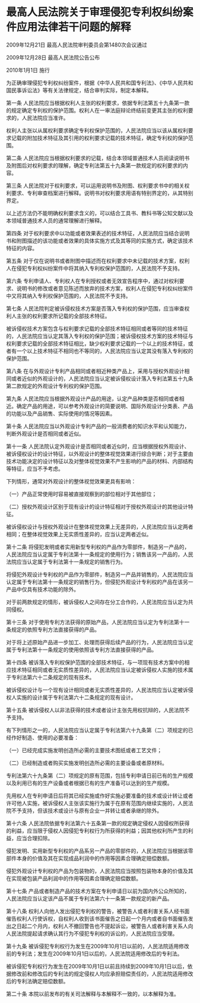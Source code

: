 # 最高人民法院关于审理侵犯专利权纠纷案件应用法律若干问题的解释

2009年12月21日 最高人民法院审判委员会第1480次会议通过

2009年12月28日 最高人民法院公告公布

2010年1月1日 施行

  

为正确审理侵犯专利权纠纷案件，根据《中华人民共和国专利法》、《中华人民共和国民事诉讼法》等有关法律规定，结合审判实际，制定本解释。

第一条 人民法院应当根据权利人主张的权利要求，依据专利法第五十九条第一款的规定确定专利权的保护范围。权利人在一审法庭辩论终结前变更其主张的权利要求的，人民法院应当准许。

权利人主张以从属权利要求确定专利权保护范围的，人民法院应当以该从属权利要求记载的附加技术特征及其引用的权利要求记载的技术特征，确定专利权的保护范围。

第二条 人民法院应当根据权利要求的记载，结合本领域普通技术人员阅读说明书及附图后对权利要求的理解，确定专利法第五十九条第一款规定的权利要求的内容。

第三条 人民法院对于权利要求，可以运用说明书及附图、权利要求书中的相关权利要求、专利审查档案进行解释。说明书对权利要求用语有特别界定的，从其特别界定。

以上述方法仍不能明确权利要求含义的，可以结合工具书、教科书等公知文献以及本领域普通技术人员的通常理解进行解释。

第四条 对于权利要求中以功能或者效果表述的技术特征，人民法院应当结合说明书和附图描述的该功能或者效果的具体实施方式及其等同的实施方式，确定该技术特征的内容。

第五条 对于仅在说明书或者附图中描述而在权利要求中未记载的技术方案，权利人在侵犯专利权纠纷案件中将其纳入专利权保护范围的，人民法院不予支持。

第六条 专利申请人、专利权人在专利授权或者无效宣告程序中，通过对权利要求、说明书的修改或者意见陈述而放弃的技术方案，权利人在侵犯专利权纠纷案件中又将其纳入专利权保护范围的，人民法院不予支持。

第七条 人民法院判定被诉侵权技术方案是否落入专利权的保护范围，应当审查权利人主张的权利要求所记载的全部技术特征。

被诉侵权技术方案包含与权利要求记载的全部技术特征相同或者等同的技术特征的，人民法院应当认定其落入专利权的保护范围；被诉侵权技术方案的技术特征与权利要求记载的全部技术特征相比，缺少权利要求记载的一个以上的技术特征，或者有一个以上技术特征不相同也不等同的，人民法院应当认定其没有落入专利权的保护范围。

第八条 在与外观设计专利产品相同或者相近种类产品上，采用与授权外观设计相同或者近似的外观设计的，人民法院应当认定被诉侵权设计落入专利法第五十九条第二款规定的外观设计专利权的保护范围。

第九条 人民法院应当根据外观设计产品的用途，认定产品种类是否相同或者相近。确定产品的用途，可以参考外观设计的简要说明、国际外观设计分类表、产品的功能以及产品销售、实际使用的情况等因素。

第十条 人民法院应当以外观设计专利产品的一般消费者的知识水平和认知能力，判断外观设计是否相同或者近似。

第十一条 人民法院认定外观设计是否相同或者近似时，应当根据授权外观设计、被诉侵权设计的设计特征，以外观设计的整体视觉效果进行综合判断；对于主要由技术功能决定的设计特征以及对整体视觉效果不产生影响的产品的材料、内部结构等特征，应当不予考虑。

下列情形，通常对外观设计的整体视觉效果更具有影响：

（一）产品正常使用时容易被直接观察到的部位相对于其他部位；

（二）授权外观设计区别于现有设计的设计特征相对于授权外观设计的其他设计特征。

被诉侵权设计与授权外观设计在整体视觉效果上无差异的，人民法院应当认定两者相同；在整体视觉效果上无实质性差异的，应当认定两者近似。

第十二条 将侵犯发明或者实用新型专利权的产品作为零部件，制造另一产品的，人民法院应当认定属于专利法第十一条规定的使用行为；销售该另一产品的，人民法院应当认定属于专利法第十一条规定的销售行为。

将侵犯外观设计专利权的产品作为零部件，制造另一产品并销售的，人民法院应当认定属于专利法第十一条规定的销售行为，但侵犯外观设计专利权的产品在该另一产品中仅具有技术功能的除外。

对于前两款规定的情形，被诉侵权人之间存在分工合作的，人民法院应当认定为共同侵权。

第十三条 对于使用专利方法获得的原始产品，人民法院应当认定为专利法第十一条规定的依照专利方法直接获得的产品。

对于将上述原始产品进一步加工、处理而获得后续产品的行为，人民法院应当认定属于专利法第十一条规定的使用依照该专利方法直接获得的产品。

第十四条 被诉落入专利权保护范围的全部技术特征，与一项现有技术方案中的相应技术特征相同或者无实质性差异的，人民法院应当认定被诉侵权人实施的技术属于专利法第六十二条规定的现有技术。

被诉侵权设计与一个现有设计相同或者无实质性差异的，人民法院应当认定被诉侵权人实施的设计属于专利法第六十二条规定的现有设计。

第十五条 被诉侵权人以非法获得的技术或者设计主张先用权抗辩的，人民法院不予支持。

有下列情形之一的，人民法院应当认定属于专利法第六十九条第（二）项规定的已经作好制造、使用的必要准备：

（一）已经完成实施发明创造所必需的主要技术图纸或者工艺文件；

（二）已经制造或者购买实施发明创造所必需的主要设备或者原材料。

专利法第六十九条第（二）项规定的原有范围，包括专利申请日前已有的生产规模以及利用已有的生产设备或者根据已有的生产准备可以达到的生产规模。

先用权人在专利申请日后将其已经实施或作好实施必要准备的技术或设计转让或者许可他人实施，被诉侵权人主张该实施行为属于在原有范围内继续实施的，人民法院不予支持，但该技术或设计与原有企业一并转让或者承继的除外。

第十六条 人民法院依据专利法第六十五条第一款的规定确定侵权人因侵权所获得的利益，应当限于侵权人因侵犯专利权行为所获得的利益；因其他权利所产生的利益，应当合理扣除。

侵犯发明、实用新型专利权的产品系另一产品的零部件的，人民法院应当根据该零部件本身的价值及其在实现成品利润中的作用等因素合理确定赔偿数额。

侵犯外观设计专利权的产品为包装物的，人民法院应当按照包装物本身的价值及其在实现被包装产品利润中的作用等因素合理确定赔偿数额。

第十七条 产品或者制造产品的技术方案在专利申请日以前为国内外公众所知的，人民法院应当认定该产品不属于专利法第六十一条第一款规定的新产品。

第十八条 权利人向他人发出侵犯专利权的警告，被警告人或者利害关系人经书面催告权利人行使诉权，自权利人收到该书面催告之日起一个月内或者自书面催告发出之日起二个月内，权利人不撤回警告也不提起诉讼，被警告人或者利害关系人向人民法院提起请求确认其行为不侵犯专利权的诉讼的，人民法院应当受理。

第十九条 被诉侵犯专利权行为发生在2009年10月1日以前的，人民法院适用修改前的专利法；发生在2009年10月1日以后的，人民法院适用修改后的专利法。

被诉侵犯专利权行为发生在2009年10月1日以前且持续到2009年10月1日以后，依据修改前和修改后的专利法的规定侵权人均应承担赔偿责任的，人民法院适用修改后的专利法确定赔偿数额。

第二十条 本院以前发布的有关司法解释与本解释不一致的，以本解释为准。